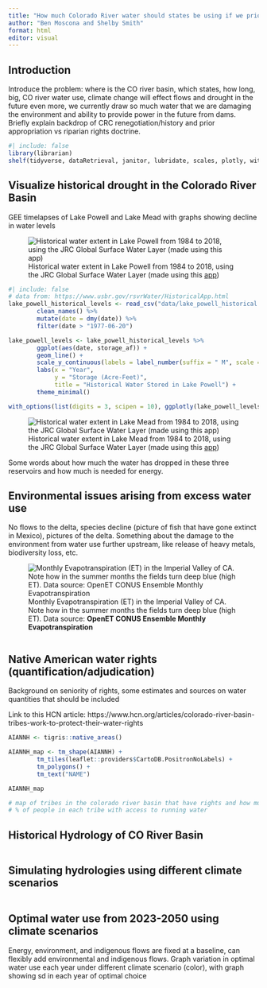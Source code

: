 ```yaml
---
title: "How much Colorado River water should states be using if we prioritized energy and the environment?"
author: "Ben Moscona and Shelby Smith"
format: html
editor: visual
---
```


## Introduction

Introduce the problem: where is the CO river basin, which states, how long, big, CO river water use, climate change will effect flows and drought in the future even more, we currently draw so much water that we are damaging the environment and ability to provide power in the future from dams. Briefly explain backdrop of CRC renegotiation/history and prior appropriation vs riparian rights doctrine.

```r
#| include: false
library(librarian)
shelf(tidyverse, dataRetrieval, janitor, lubridate, scales, plotly, withr, tigris, leaflet, tmap, tmaptools)
```

## Visualize historical drought in the Colorado River Basin

GEE timelapses of Lake Powell and Lake Mead with graphs showing decline in water levels

![Historical water extent in Lake Powell from 1984 to 2018, using the JRC Global Surface Water Layer (made using this [app](https://showcase.earthengine.app/view/jrc-global-surface-water-animation))](assets/lake_powell_detail1_wlegend.gif){fig-align="center"}

```r
#| include: false
# data from: https://www.usbr.gov/rsvrWater/HistoricalApp.html
lake_powell_historical_levels <- read_csv("data/lake_powell_historical.csv") %>% 
        clean_names() %>% 
        mutate(date = dmy(date)) %>% 
        filter(date > "1977-06-20")
```

```r
lake_powell_levels <- lake_powell_historical_levels %>% 
        ggplot(aes(date, storage_af)) +
        geom_line() +
        scale_y_continuous(labels = label_number(suffix = " M", scale = 1e-6)) +
        labs(x = "Year", 
             y = "Storage (Acre-Feet)",
             title = "Historical Water Stored in Lake Powell") +
        theme_minimal()

with_options(list(digits = 3, scipen = 10), ggplotly(lake_powell_levels))

```

![Historical water extent in Lake Mead from 1984 to 2018, using the JRC Global Surface Water Layer (made using this [app](https://showcase.earthengine.app/view/jrc-global-surface-water-animation))](assets/lake_mead_wlegend.gif){fig-align="center"}

Some words about how much the water has dropped in these three reservoirs and how much is needed for energy.

## Environmental issues arising from excess water use

No flows to the delta, species decline (picture of fish that have gone extinct in Mexico), pictures of the delta. Something about the damage to the environment from water use further upstream, like release of heavy metals, biodiversity loss, etc.

![Monthly Evapotranspiration (ET) in the Imperial Valley of CA. Note how in the summer months the fields turn deep blue (high ET). Data source: **OpenET CONUS Ensemble Monthly Evapotranspiration**](assets/imperial_valley_open_et.gif)

```r

```

## Native American water rights (quantification/adjudication)

Background on seniority of rights, some estimates and sources on water quantities that should be included

Link to this HCN article: https://www.hcn.org/articles/colorado-river-basin-tribes-work-to-protect-their-water-rights

```r
AIANNH <- tigris::native_areas()

AIANNH_map <- tm_shape(AIANNH) +
        tm_tiles(leaflet::providers$CartoDB.PositronNoLabels) +
        tm_polygons() +
        tm_text("NAME")

AIANNH_map

# map of tribes in the colorado river basin that have rights and how much?
# % of people in each tribe with access to running water
```

## Historical Hydrology of CO River Basin

```r

```

## Simulating hydrologies using different climate scenarios

```r

```

## Optimal water use from 2023-2050 using climate scenarios

Energy, environment, and indigenous flows are fixed at a baseline, can flexibly add environmental and indigenous flows. Graph variation in optimal water use each year under different climate scenario (color), with graph showing sd in each year of optimal choice

```r

```

```r

```

```r

```
